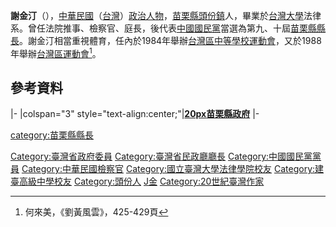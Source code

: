 {{Refimprove|time=2021-07-27T14:49:36+00:00}}
{{Infobox_officeholder
| name = 謝金汀
| image name =
| width = 
| now = 中華民國（台灣）政治人士 
| period = 
| sex = 男 
| Native place = 
| date of birth =  1936年
| place of birth = {{TWN-JPN}}[[新竹州|新竹州]][[竹南郡|竹南郡]][[頭分街|頭分街]]
| date of death =  2017年4月25日（81歲）
| place of death ={{ROC}}[[台北市|台北市]] 
| party = {{Kmt|19px}}
| nationality = {{ROC}}
| educate = 
*[[苗栗縣私立建臺高級中學|苗栗縣私立建臺高級中學]]
*[[國立臺灣大學|國立臺灣大學]]法律系
| past = 
*法院推事、檢察官、庭長
*[[File:Flag_of_Miaoli_County.svg|25px]]苗栗縣第9屆縣長<br><span style="color: blue;">(1981年-1985年)</span>
*[[File:Flag_of_Miaoli_County.svg|25px]]苗栗縣第10屆縣長<br><span style="color: blue;">(1985年-1989年)</span>
*台灣省糧食局長
*台灣省民政廳長
*台灣省政委員
}}
'''謝金汀'''（{{bd|1936年||2017年|4月25日|catIdx=Hsieh}}），[[中華民國|中華民國]]（[[台灣|台灣]]）[[政治人物|政治人物]]，[[苗栗縣|苗栗縣]][[頭份市|頭份鎮]]人，畢業於[[台灣大學|台灣大學]]法律系。曾任法院推事、檢察官、庭長，後代表[[中國國民黨|中國國民黨]]當選為第九、十屆[[苗栗縣縣長|苗栗縣縣長]]。謝金汀相當重視體育，任內於1984年舉辦[[台灣區中等學校運動會|台灣區中等學校運動會]]，又於1988年舉辦[[台灣區運動會|台灣區運動會]]<ref name="劉黃風雲">何來美，《劉黃風雲》，425-429頁</ref>。

==參考資料==
<div class="references-small">
<references />
</div>

{{start box}}
{{s-gov}}
|-
|colspan="3" style="text-align:center;"|'''[[file:Emblem_of_Miaoli_County.svg|20px]][[苗栗縣政府|苗栗縣政府]]'''
|-
{{s-before|[[邱文光|邱文光]]}}
{{s-title|[[苗栗縣縣長|苗栗縣縣長]]<br><small>第九、十屆<br>1981年12月20日－1989年12月20日}}
{{s-after|[[張秋華_(1937年)|張秋華]]}}
{{end box}}

{{DEFAULTSORT:Xie謝}}
[[Category:臺灣省政府委員|Category:臺灣省政府委員]]
[[Category:臺灣省民政廳廳長|Category:臺灣省民政廳廳長]]
[[category:苗栗縣縣長|category:苗栗縣縣長]]
[[Category:中國國民黨黨員|Category:中國國民黨黨員]]
[[Category:中華民國檢察官|Category:中華民國檢察官]]
[[Category:國立臺灣大學法律學院校友|Category:國立臺灣大學法律學院校友]]
[[Category:建臺高級中學校友|Category:建臺高級中學校友]]
[[Category:頭份人|Category:頭份人]]
[[Category:20世纪法官|J金]]
[[Category:20世紀臺灣作家|Category:20世紀臺灣作家]]